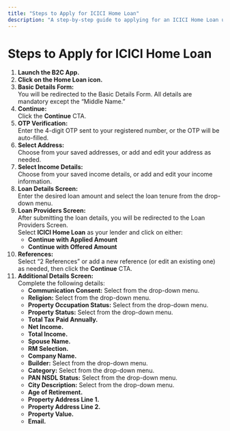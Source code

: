 ```yaml
---
title: "Steps to Apply for ICICI Home Loan"
description: "A step-by-step guide to applying for an ICICI Home Loan using the B2C App."
---
```


# Steps to Apply for ICICI Home Loan

1. **Launch the B2C App.**
2. **Click on the Home Loan icon.**
3. **Basic Details Form:**  
   You will be redirected to the Basic Details Form. All details are mandatory except the “Middle Name.”
4. **Continue:**  
   Click the **Continue** CTA.
5. **OTP Verification:**  
   Enter the 4-digit OTP sent to your registered number, or the OTP will be auto-filled.
6. **Select Address:**  
   Choose from your saved addresses, or add and edit your address as needed.
7. **Select Income Details:**  
   Choose from your saved income details, or add and edit your income information.
8. **Loan Details Screen:**  
   Enter the desired loan amount and select the loan tenure from the drop-down menu.
9. **Loan Providers Screen:**  
   After submitting the loan details, you will be redirected to the Loan Providers Screen.  
   Select **ICICI Home Loan** as your lender and click on either:  
   - **Continue with Applied Amount**  
   - **Continue with Offered Amount**
10. **References:**  
    Select “2 References” or add a new reference (or edit an existing one) as needed, then click the **Continue** CTA.
11. **Additional Details Screen:**  
    Complete the following details:
    - **Communication Consent:** Select from the drop-down menu.
    - **Religion:** Select from the drop-down menu.
    - **Property Occupation Status:** Select from the drop-down menu.
    - **Property Status:** Select from the drop-down menu.
    - **Total Tax Paid Annually.**
    - **Net Income.**
    - **Total Income.**
    - **Spouse Name.**
    - **RM Selection.**
    - **Company Name.**
    - **Builder:** Select from the drop-down menu.
    - **Category:** Select from the drop-down menu.
    - **PAN NSDL Status:** Select from the drop-down menu.
    - **City Description:** Select from the drop-down menu.
    - **Age of Retirement.**
    - **Property Address Line 1.**
    - **Property Address Line 2.**
    - **Property Value.**
    - **Email.**
